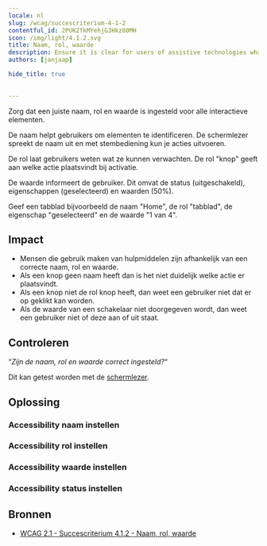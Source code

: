 ```yaml
---
locale: nl
slug: /wcag/succescriterium-4-1-2
contentful_id: 2PUK2fkMYehjG3Hkz80MH
icon: /img/light/4.1.2.svg
title: Naam, rol, waarde
description: Ensure it is clear for users of assistive technologies what actions can be performed.
authors: [janjaap]

hide_title: true

	
---
```


<Hero
  title="Naam, rol, waarde"
  icon="/img/light/4.1.2.svg"
  prefix="Succescriterium 4.1.2"
  suffix="Niveau A"
/>

Zorg dat een juiste naam, rol en waarde is ingesteld voor alle interactieve elementen.

De naam helpt gebruikers om elementen te identificeren. De schermlezer spreekt de naam uit en met stembediening kun je acties uitvoeren. 

De rol laat gebruikers weten wat ze kunnen verwachten. De rol "knop" geeft aan welke actie plaatsvindt bij activatie. 

De waarde informeert de gebruiker. Dit omvat de status (uitgeschakeld), eigenschappen (geselecteerd) en waarden (50%).

Geef een tabblad bijvoorbeeld de naam "Home", de rol "tabblad", de eigenschap "geselecteerd" en de waarde "1 van 4".

## Impact

- Mensen die gebruik maken van hulpmiddelen zijn afhankelijk van een correcte naam, rol en waarde. 
- Als een knop geen naam heeft dan is het niet duidelijk welke actie er plaatsvindt. 
- Als een knop niet de rol knop heeft, dan weet een gebruiker niet dat er op geklikt kan worden. 
- Als de waarde van een schakelaar niet doorgegeven wordt, dan weet een gebruiker niet of deze aan of uit staat.

## Controleren

“*Zijn de naam, rol en waarde correct ingesteld?*“

Dit kan getest worden met de [schermlezer](/nl/stats/schermlezer).

## Oplossing

### Accessibility naam instellen

<CodeSample id="accessibility-name" locale="nl"/>

### Accessibility rol instellen

<CodeSample id="accessibility-role" locale="nl"/>

### Accessibility waarde instellen

<CodeSample id="accessibility-value" locale="nl"/>

### Accessibility status instellen

<CodeSample id="accessibility-state" locale="nl"/>

## Bronnen

- [WCAG 2.1 - Succescriterium 4.1.2 - Naam, rol, waarde](https://www.w3.org/Translations/WCAG21-nl/#naam-rol-waarde)